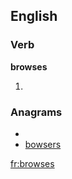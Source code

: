 
==English==

===Verb===
'''browses'''

# {{third-person singular of|[[browse]]}}

===Anagrams===
* {{alphagram|beorssw}}
* [[bowsers#English|bowsers]]


[[fr:browses]]